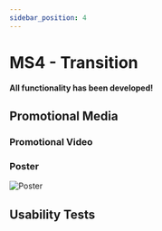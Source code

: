 ```yaml
---
sidebar_position: 4
---
```



# MS4 - Transition

**All functionality has been developed!**

## Promotional Media

### Promotional Video

<ReactPlayer
  playing
  controls
  url="/videos/PropertEase_Video_Promocion.mp4"
  width="100%"
/>

### Poster

![Poster](../../static/img/poster.svg)

## Usability Tests
